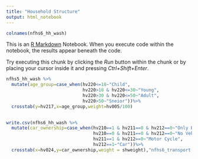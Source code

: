 ```yaml
---
title: "Household Structure"
output: html_notebook
---
```

```r
colnames(nfhs6_hh_wash)
```

This is an [R Markdown](http://rmarkdown.rstudio.com) Notebook. When you execute code within the notebook, the results appear beneath the code. 

Try executing this chunk by clicking the *Run* button within the chunk or by placing your cursor inside it and pressing *Ctrl+Shift+Enter*. 

```r
nfhs5_hh_wash %>%
  mutate(age_group=case_when(hv220<=18~"Child",
                             hv220>18 & hv220<=30~"Young",
                             hv220>30 & hv220<=50~"Adult",
                             hv220>50~"Sneior"))%>%
  crosstab(y=hv217,x=age_group,weight=hv005/100)
  
```

```r
write.csv(nfhs6_hh_wash %>%
  mutate(car_ownership=case_when(hv210==1 & hv211==0 & hv212==0~"Only Bicycle",
                                 hv210==0 & hv211==0 & hv212==0~"No Vehicle",
                                 hv211==1 & hv212==0~"Motor Cycle",
                                 hv212==1~"Car"))%>%
  crosstab(x=hv024,y=car_ownership,weight = shweight),"nfhs6_transport.csv",row.names = FALSE)

```

